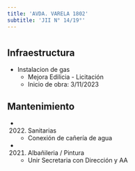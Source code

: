 ```yaml
---
title: 'AVDA. VARELA 1802'
subtitle: 'JII N° 14/19°'
---
```


#
## Infraestructura

* Instalacion de gas 
    + Mejora Edilicia - Licitación 
    + Inicio de obra: 3/11/2023 






## Mantenimiento

*  (2022) Sanitarias 
    + Conexión de cañería de agua

*  (2021) Albañileria / Pintura 
    + Unir Secretaria con Dirección y AA



